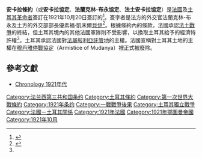 '''安卡拉條約'''（或'''安卡拉協定'''、'''法蘭克林-布永協定'''、'''法土安卡拉協定'''）是[[法兰西第三共和国|法國]]及[[土耳其國民運動|土耳其革命者]]簽訂在1921年10月20日簽訂的<ref name="Diplomats 193">{{cite book | language = en | author = Gordon Alexander Craig、Felix Gilbert | title = ''The Diplomats, 1919-1939'' | url = http://books.google.com.hk/books?id=fgpbNGyElF4C&pg=PA193#v=onepage&q=&f=false | date = 1994年 | publisher = Princeton University Press  | isbn = 0691036608 | pages = 第193頁 }}</ref>。簽字者是法方的外交官法蘭克林-布永及土方的外交部部長優素福·凱末爾[[貝伊|貝伊]]<ref>{{cite book | language = en | author = Encyclopaedia Britannica, inc | title = ''Encyclopedia Britannica''  | date = 2005年 | publisher = Encyclopaedia Britannica | isbn = 1593392362 | pages = 第423頁 }}</ref>。根據條約內的條款，法國承認[[法土戰爭|法土戰爭]]的終結，但土耳其境內的其他法國軍隊則不受影響，以換取土耳其給予的經濟特許權<ref name="Diplomats 193" />。土耳其承認法國對[[法屬敍利亞託管地|法屬敍利亞託管地]]的主權。法國宣稱對土耳其土地的主權在[[穆丹雅停戰協定|穆丹雅停戰協定]]（Armistice of Mudanya）裡正式被廢除。

==參考文獻==
<div class="references-small">
<references />
</div>

*[http://www.indiana.edu/~league/1921.htm Chronology 1921年代]{{Wayback|url=http://www.indiana.edu/~league/1921.htm |date=20101213062958 }}

{{土耳其獨立戰爭}}
{{第一次世界大戰條約}}
{{DEFAULTSORT:Ankara}}
[[Category:法兰西第三共和国条约|Category:法兰西第三共和国条约]]
[[Category:土耳其條約|Category:土耳其條約]]
[[Category:第一次世界大戰條約|Category:第一次世界大戰條約]]
[[Category:1921年条约|Category:1921年条约]]
[[Category:一戰戰爭後果|Category:一戰戰爭後果]]
[[Category:土耳其獨立戰爭|Category:土耳其獨立戰爭]]
[[Category:法國－土耳其關係|Category:法國－土耳其關係]]
[[Category:1921年法國|Category:1921年法國]]
[[Category:1921年鄂圖曼帝國|Category:1921年鄂圖曼帝國]]
[[Category:1921年10月|Category:1921年10月]]